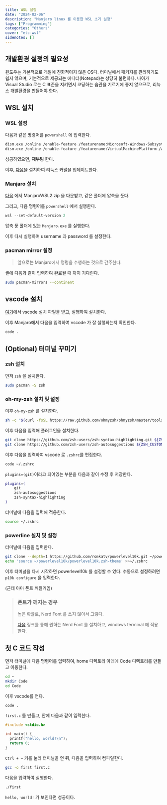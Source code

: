 ```yaml
---
title: WSL 설정
date: "2024-02-06"
description: "Manjaro linux 를 이용한 WSL 초기 설정"
tags: ["Programming"]
categories: "Others"
cover: "etc-wsl"
sidenotes: []
---
```


## 개발환경 설정의 필요성

윈도우는 기본적으로 개발에 친화적이지 않은 OS다. 터미널에서 패키지를 관리하기도 쉽지 않으며, 기본적으로 제공되는 에디터(Notepad)는 상당히 불편하다. 나아가 Visual Studio 로는 C 표준을 지키면서 코딩하는 습관을 기르기에 좋지 않으므로, 리눅스 개발환경을 만들어야 한다.

## WSL 설치

### WSL 설정

다음과 같은 명령어를 `powershell` 에 입력한다.

```bash
dism.exe /online /enable-feature /featurename:Microsoft-Windows-Subsystem-Linux /all /norestart
dism.exe /online /enable-feature /featurename:VirtualMachinePlatform /all /norestart
```

성공하였으면, **재부팅** 한다.

이후, [다음](https://wslstorestorage.blob.core.windows.net/wslblob/wsl_update_x64.msi)을 설치하여 리눅스 커널을 업데이트한다.

### Manjaro 설치

[다음](https://github.com/sileshn/ManjaroWSL2/releases/latest) 에서 ManjaroWSL2.zip 을 다운받고, 같은 폴더에 압축을 푼다.

그리고, 다음 명령어를 `powershell` 에서 실행한다.

```powershell
wsl --set-default-version 2
```

압축 푼 폴더에 있는 `Manjaro.exe` 를 실행한다.

이후 다시 실행하여 username 과 password 를 설정한다.

### pacman mirror 설정

> 앞으로는 Manjaro에서 명령을 수행하는 것으로 간주한다.

셸에 다음과 같이 입력하여 완료될 때 까지 기다린다.

```bash
sudo pacman-mirrors --continent
```

## vscode 설치

[여기](https://code.visualstudio.com/sha/download?build=stable&os=win32-x64-user)에서 vscode 설치 파일을 받고, 실행하여 설치한다.

이후 Manjaro에서 다음을 입력하여 vscode 가 잘 실행되는지 확인한다.

```bash
code .
```

## (Optional) 터미널 꾸미기

### zsh 설치

먼저 `zsh` 을 설치한다.

```bash
sudo pacman -S zsh
```

### oh-my-zsh 설치 및 설정

이후 `oh-my-zsh` 를 설치한다.

```bash
sh -c "$(curl -fsSL https://raw.github.com/ohmyzsh/ohmyzsh/master/tools/install.sh)"
```

이후 다음을 입력해 플러그인을 설치한다.

```bash
git clone https://github.com/zsh-users/zsh-syntax-highlighting.git ${ZSH_CUSTOM:-~/.oh-my-zsh/custom}/plugins/zsh-syntax-highlighting
git clone https://github.com/zsh-users/zsh-autosuggestions ${ZSH_CUSTOM:-~/.oh-my-zsh/custom}/plugins/zsh-autosuggestions
```

이후 다음을 입력하여 vscode 로 `.zshrc`를 편집한다.

```bash
code ~/.zshrc
```

`plugins=(git)`이라고 되어있는 부분을 다음과 같이 수정 후 저장한다.

```bash
plugins=(
    git
    zsh-autosuggestions
    zsh-syntax-highlighting
)
```

터미널에 다음을 입력해 적용한다.

```bash
source ~/.zshrc
```

### powerline 설치 및 설정

터미널에 다음을 입력한다.

```bash
git clone --depth=1 https://github.com/romkatv/powerlevel10k.git ~/powerlevel10k
echo 'source ~/powerlevel10k/powerlevel10k.zsh-theme' >>~/.zshrc
```

이후 터미널을 다시 시작하면 powerlevel10k 를 설정할 수 있다. 수동으로 설정하려면 `p10k configure` 을 입력한다.

(근데 아마 폰트 깨질거임)

> ### **폰트가 깨지는 경우**
>
> 높은 확률로, Nerd Font 를 쓰지 않아서 그렇다.
>
> [다음](https://www.nerdfonts.com/font-downloads) 링크를 통해 원하는 Nerd Font 를 설치하고, windows terminal 에 적용한다.

## 첫 C 코드 작성

먼저 터미널에 다음 명령어를 입력하여, home 디렉토리 아래에 Code 디렉토리를 만들고 이동한다.

```bash
cd ~
mkdir Code
cd Code
```

이후 vscode를 연다.

```bash
code .
```

`first.c` 를 만들고, 안에 다음과 같이 입력한다.

```c
#include <stdio.h>

int main() {
  printf("hello, world!\n");
  return 0;
}
```

`Ctrl + ~` 키를 눌러 터미널을 연 뒤, 다음을 입력하여 컴파일한다.

```bash
gcc -o first first.c
```

다음을 입력하여 실행한다.

```bash
./first
```

`hello, world!` 가 보인다면 성공이다.
